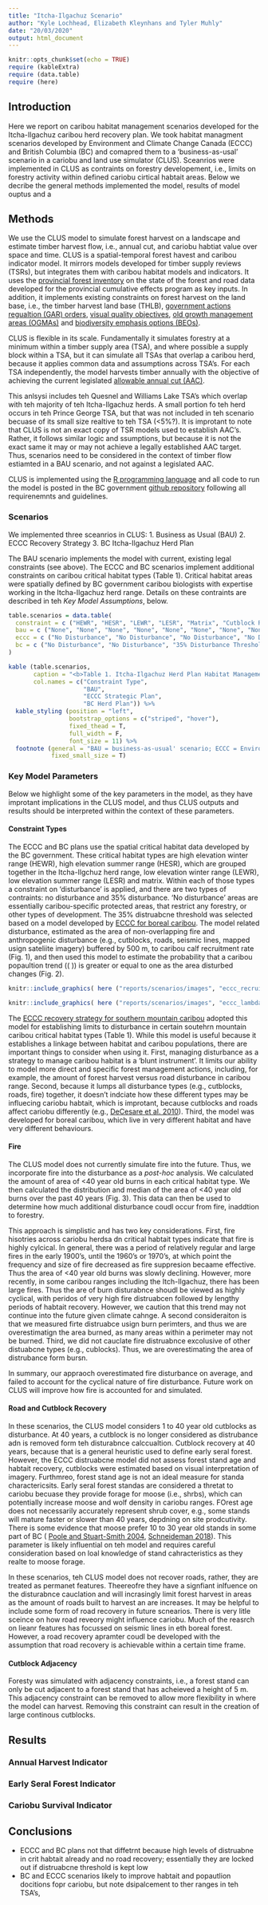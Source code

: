 ```yaml
---
title: "Itcha-Ilgachuz Scenario"
author: "Kyle Lochhead, Elizabeth Kleynhans and Tyler Muhly"
date: "20/03/2020"
output: html_document
---
```


```r
knitr::opts_chunk$set(echo = TRUE)
require (kableExtra)
require (data.table)
require (here)
```

## Introduction
Here we report on caribou habitat management scenarios developed for the Itcha-Ilgachuz caribou herd recovery plan. We took habitat managment scenarios developed by Environment and Climate Change Canada (ECCC) and British Columbia (BC) and comapred them to a 'business-as-usal' scenario in a cariobu and land use simulator (CLUS). Sceanrios were implemented in CLUS as contraints on forestry developement, i.e., limits on forestry activity within defined cariobu cirtical habtait areas. Below we decribe the general methods implemented the model, results of model ouptus and a 


## Methods
We use the CLUS model to simulate forest harvest on a landscape and estimate timber harvest flow, i.e., annual cut, and cariobu habtiat value over space and time. CLUS is a spatial-temporal forest havest and caribou indicator model. It mirrors models developed for timber supply reviews (TSRs), but integrates them with caribou habitat models and indicators. It uses the [provincial forest inventory](https://catalogue.data.gov.bc.ca/dataset/vri-2019-forest-vegetation-composite-layer-1-l1-) on the state of the forest and road data developed for the provincial cumulative effects program as key inputs. In addition, it implements existing constraints on forest harvest on the land base, i.e., the timber harvest land base (THLB), [government actions regualtion (GAR) orders](https://www2.gov.bc.ca/gov/content/environment/natural-resource-stewardship/laws-policies-standards-guidance/legislation-regulation/forest-range-practices-act/government-actions-regulation), [visual quality objectives](https://www2.gov.bc.ca/gov/content/industry/forestry/managing-our-forest-resources/visual-resource-management), [old growth management areas (OGMAs)](https://catalogue.data.gov.bc.ca/dataset/old-growth-management-areas-legal-current) and [biodiversity emphasis options (BEOs)](https://catalogue.data.gov.bc.ca/dataset/landscape-units-of-british-columbia-all).  

CLUS is flexible in its scale. Fundamentally it simulates forestry at a minimum within a timber supply area (TSA), and where possible a supply block within a TSA, but it can simulate all TSAs that overlap a caribou herd, because it applies common data and assumptions across TSA's. For each TSA independently, the model harvests timber annually with the objective of achieving the current legislated [allowable annual cut (AAC)](https://www2.gov.bc.ca/gov/content/industry/forestry/managing-our-forest-resources/timber-supply-review-and-allowable-annual-cut).  

This anlsysi includes teh Quesnel and Williams Lake TSA's which overlap with teh majority of teh Itcha-Ilgachuz herds. A small portion fo teh herd occurs in teh Prince George TSA, but that was not included in teh scenario becuase of its small size realtive to teh TSA (<5%?).  It is improtant to note that CLUS is not an exact copy of TSR models used to establish AAC's. Rather, it follows similar logic and ssumptions, but because it is not the exact same it may or may not achieve a legally established AAC target.  Thus, scenarios need to be considered in the context of timber flow estiamted in a BAU scenario, and not against a legislated AAC. 

CLUS is implemented using the [R programming language](https://www.R-project.org/) and all code to run the model is posted in the BC government [github repository](https://github.com/bcgov/clus) following all requirenemnts and guidelines. 

### Scenarios
We implemented three sceanrios in CLUS:
1. Business as Usual (BAU)
2. ECCC Recovery Strategy
3. BC Itcha-Ilgachuz Herd Plan 

The BAU scenario implements the model with current, existing legal constraints (see above). The ECCC and BC scenarios implement additional constraints on caribou critical habitat types (Table 1). Critical habitat areas were spatially defined by BC government caribou biologists with expertise working in the Itcha-Ilgachuz herd range. Details on these contraints are described in teh *Key Model Assumptions*, below. 

```r

table.scenarios = data.table(
  constraint = c ("HEWR", "HESR", "LEWR", "LESR", "Matrix", "Cutblock Recovery", "Road Recovery", "500m Buffer"),
  bau = c ("None", "None", "None", "None", "None", "None", "None", "None"),
  eccc = c ("No Disturbance", "No Disturbance", "No Disturbance", "No Disturbance", "35% Disturbance Threshold", "40 years", "None", "In all habitat types"),
  bc = c ("No Disturbance", "No Disturbance", "35% Disturbance Threshold", "35% Disturbance Threshold", "35% Disturbance Threshold", "40 years", "None",  "HEWR, HESR, LEWR, LESR")
)

kable (table.scenarios,
       caption = "<b>Table 1. Itcha-Ilgachuz Herd Plan Habitat Management Scenario Parameters.<b>",
       col.names = c("Constraint Type",
                     "BAU",
                     "ECCC Strategic Plan",
                     "BC Herd Plan")) %>%
  kable_styling (position = "left",
                 bootstrap_options = c("striped", "hover"),
                 fixed_thead = T,
                 full_width = F,
                 font_size = 11) %>%
  footnote (general = "BAU = business-as-usual' scenario; ECCC = Environment and Climate Change Canada; BC = British Columbia; HEWR = high elevation winter range; HESR = high elevation summer range; LEWR = low elevation winter range; LEWR = low elevation winter range",
            fixed_small_size = T)

```

### Key Model Parameters
Below we highlight some of the key parameters in the model, as they have improtant implications in the CLUS model, and thus CLUS outputs and results should be interpreted within the context of these parameters. 

#### Constraint Types
The ECCC and BC plans use the spatial critical habitat data developed by the BC government. These critical habitat types are high elevation winter range (HEWR), high elevation summer range (HESR), which are grouped together in the Itcha-Ilgchuz herd range, low elevation winter range (LEWR), low elevation summer range (LESR) and matrix. Within each of those types a constraint on 'disturbance' is applied, and there are two types of contraints: no disturbance and 35% disturbance. 'No disturbance' areas are essentially caribou-specific protected areas, that restrict any forestry, or other types of development. The 35% distruabcne threshold was selected based on a model developed by [ECCC for boreal caribou](https://www.canada.ca/en/environment-climate-change/services/species-risk-public-registry/related-information/boreal-caribou-science-summary.html). The model related disturbance, estimated as the area of non-overlapping fire and anthropogenic disturbance (e.g., cutblocks, roads, seismic lines, mapped usign sateliite imagery) buffered by 500 m, to caribou calf recruitment rate (Fig. 1), and then used this model to estimate the probability that a caribou popaultion trend (\( \lambda \)) is greater or equal to one as the area disturbed changes (Fig. 2).


```r
knitr::include_graphics( here ("reports/scenarios/images", "eccc_recruit_disturb_fig.jpg"))
```


```r
knitr::include_graphics( here ("reports/scenarios/images", "eccc_lambda_disturb_fig.jpg"))
```


The [ECCC recovery strategy for southern mountain caribou](https://www.registrelep-sararegistry.gc.ca/virtual_sara/files/plans/rs_woodland_caribou_bois_s_mtn_pop_0114_e.pdf) adopted this model for establishing limits to disturbance in certain soutehrn mountain caribou critical habitat types (Table 1). While this model is useful because it establishes a linkage between habitat and caribou populations, there are important things to consider when using it. First, managing disturbance as a strategy to manage caribou habitat is a 'blunt instrument'. It limits our ability to model more direct and specific forest management actions, including, for example, the amount of forest harvest versus road disturbance in caribou range. Second, because it lumps all disturbance types (e.g., cutblocks, roads, fire) together, it doesn't indciate how these different types may be influecing cariobu habtait, which is improtant, because cutblocks and roads affect cariobu differently (e.g., [DeCesare et al. 2010](https://scholarworks.umt.edu/cgi/viewcontent.cgi?article=1016&context=wildbio_pubs)). Third, the model was developed for boreal caribou, which live in very different habitat and have very different behaviours. 

#### Fire
The CLUS model does not currently simulate fire into the future. Thus, we incorporate fire into the disturbance as a *post-hoc* analysis. We calculated the amount of area of <40 year old burns in each critical habitat type. We then calculated the distribution and median of the area of <40 year old burns over the past 40 years (Fig. 3). This data can then be used to determine how much additional disturbance coudl occur from fire, inaddtion to forestry.  

This approach is simplistic and has two key considerations. First, fire hisotries across cariobu herdsa dn critical habtait types indicate that fire is highly cylcical. In general, there was a period of relatively regular and large fires in the early 1900's, until the 1960's or 1970's, at which point the frequency and size of fire decreased as fire suppresion becaame effective. Thus the area of <40 year old burns was slowly declining. However, more recently, in some caribou ranges including the Itch-Ilgachuz, there has been large fires. Thus the are of burn disturabnce shoudl be viewed as highly cyclical, with peridos of very high fire distruabcen followed by lengthy periods of habtait recovery. However, we caution that this trend may not continue into the future given climate cahnge. A second consideraiton is that we measured firte distruabce usign burn perimters, and thus we are overestimatign the area burned, as many areas within a perimeter may not be burned. Third, we did not cauclate fire distruabnce excolusive of other distuabcne types (e.g., cublocks). Thus, we are overestimating the area of distrubance form bursn. 


In summary, our appraoch overestimated fire disturbance on average, and failed to account for the cyclical nature of fire disturbance. Future work on CLUS will improve how fire is accounted for and simulated. 

#### Road and Cutblock Recovery
In these scenarios, the CLUS model considers 1 to 40 year old cutblocks as disturbance. At 40 years, a cutblock is no longer considered as distrubance adn is removed form teh disturabnce calccualtion. Cutblock recovery at 40 years, because that is a general heuristic used to define early seral forest. However, the ECCC distruabcne model did not assess forest stand age and habtait recovery, cutblocks were estimated based on visual interpretation of imagery. Furthmreo, forest stand age is not an ideal measure for standa charactericsits. Early seral forest standas are considered a thretat to cariobu becuase they provide forage for moose (i.e., shrbs), which can potentially increase moose and wolf density in cariobu ranges. FOrest age does not necessarily accurately represent shrub cover, e.g., some stands will mature faster or slower than 40 years, depdning on site prodcutivity. There is some evidence that moose prefer 10 to 30 year old stands in some part of BC ( [Poole and Stuart-Smith 2004](https://www.researchgate.net/profile/Kim_Poole/publication/228974009_Winter_habitat_selection_by_moose_in_the_East_Kootenay_British_Columbia_final_report/links/55bbdc0708ae092e9660b312.pdf), [Schneideman 2018](http://web.unbc.ca/~michael/Pubs/Matt%20Scheideman%20Thesis%20Final%20for%20distribution.pdf)). This parameter is likely influential on teh model and requires careful consideration based on loal knowledge of stand cahracteristics as they realte to moose forage.   

In these scenarios, teh CLUS model does not recover roads, rather, they are treated as permanet features. Theereofre they have a signfiant inlfuence on the disturabnce cauclation and will incrasingly limit forest harvest in areas as the amount of roads built to harvest an are increases. It may be helpful to include some form of road recovery in future scnearios. There is very litle sceince on how road reveory might influence cariobu. Much of the reasrch on lieanr features has focussed on seismic lines in eth boreal forest. However, a road recovery apramter coudl be developed with the assumption that road recovery is achievable within a certain time frame. 

#### Cutblock Adjacency
Foresty was simulated with adjacency constraints, i.e., a forest stand can only be cut adjacent to a forest stand that has acheieved a height of 5 m. This adjacency constraint can be removed to allow more flexibility in where the model can harvest. Removing this constraint can result in the creation of large continous cutblocks. 




## Results

### Annual Harvest Indicator

### Early Seral Forest Indicator

### Cariobu Survival Indicator


## Conclusions
- ECCC and BC plans not that diffetrnt because high levels of distruabne in crit habtait already and no road recovery; essentially they are locked out if distruabcne threshold is kept low
- BC and ECCC scenarios likely to improve habtait and popautlion docitions fopr cariobu, but note dsipalcement to ther ranges in teh TSA's, 





